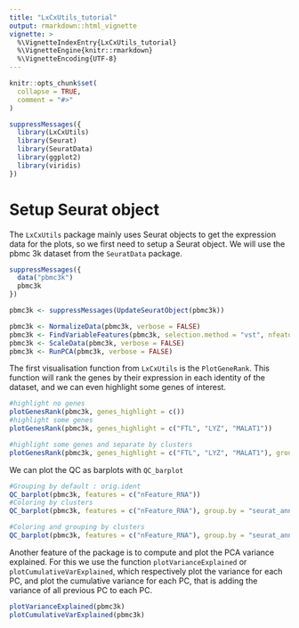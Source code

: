 ```yaml
---
title: "LxCxUtils_tutorial"
output: rmarkdown::html_vignette
vignette: >
  %\VignetteIndexEntry{LxCxUtils_tutorial}
  %\VignetteEngine{knitr::rmarkdown}
  %\VignetteEncoding{UTF-8}
---
```


```r
knitr::opts_chunk$set(
  collapse = TRUE,
  comment = "#>"
)
```

```r
suppressMessages({
  library(LxCxUtils)
  library(Seurat)
  library(SeuratData)
  library(ggplot2)
  library(viridis)
})
```

# Setup Seurat object

The `LxCxUtils` package mainly uses Seurat objects to get the expression data for the plots, so we first need to setup a Seurat object. We will use the pbmc 3k dataset from the `SeuratData` package.
```r
suppressMessages({
  data("pbmc3k")
  pbmc3k
})
```

```r
pbmc3k <- suppressMessages(UpdateSeuratObject(pbmc3k))
```

```r
pbmc3k <- NormalizeData(pbmc3k, verbose = FALSE)
pbmc3k <- FindVariableFeatures(pbmc3k, selection.method = "vst", nfeatures = 2000, verbose = FALSE)
pbmc3k <- ScaleData(pbmc3k, verbose = FALSE)
pbmc3k <- RunPCA(pbmc3k, verbose = FALSE)
```


The first visualisation function from `LxCxUtils` is the `PlotGeneRank`. This function will rank the genes by their expression in each identity of the dataset, and we can even highlight some genes of interest.

```r
#highlight no genes
plotGenesRank(pbmc3k, genes_highlight = c())
#highlight some genes
plotGenesRank(pbmc3k, genes_highlight = c("FTL", "LYZ", "MALAT1"))
```
```r
#highlight some genes and separate by clusters
plotGenesRank(pbmc3k, genes_highlight = c("FTL", "LYZ", "MALAT1"), group.by = "seurat_annotations")
```

We can plot the QC as barplots with `QC_barplot`
```r
#Grouping by default : orig.ident
QC_barplot(pbmc3k, features = c("nFeature_RNA"))
#Coloring by clusters
QC_barplot(pbmc3k, features = c("nFeature_RNA"), group.by = "seurat_annotations")
```

```r
#Coloring and grouping by clusters
QC_barplot(pbmc3k, features = c("nFeature_RNA"), group.by = "seurat_annotations", wrap = TRUE)
```

Another feature of the package is to compute and plot the PCA variance explained. For this we use the function `plotVarianceExplained` or `plotCumulativeVarExplained`, which respectively plot the variance for each PC, and plot the cumulative variance for each PC, that is adding the variance of all previous PC to each PC.
```r
plotVarianceExplained(pbmc3k)
plotCumulativeVarExplained(pbmc3k)
```


